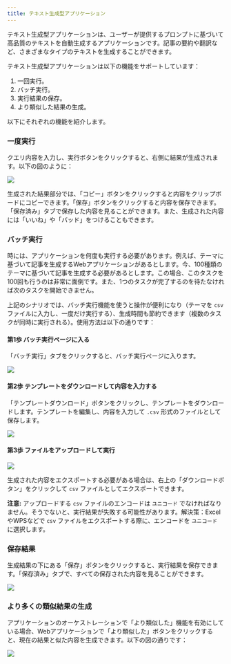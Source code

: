 ```yaml
---
title: テキスト生成型アプリケーション
---
```



テキスト生成型アプリケーションは、ユーザーが提供するプロンプトに基づいて高品質のテキストを自動生成するアプリケーションです。記事の要約や翻訳など、さまざまなタイプのテキストを生成することができます。

テキスト生成型アプリケーションは以下の機能をサポートしています：

1. 一回実行。
2. バッチ実行。
3. 実行結果の保存。
4. より類似した結果の生成。

以下にそれぞれの機能を紹介します。

### 一度実行

クエリ内容を入力し、実行ボタンをクリックすると、右側に結果が生成されます。以下の図のように：

![](https://assets-docs.dify.ai/dify-enterprise-mintlify/jp/guides/application-publishing/launch-your-webapp-quickly/4c5380cf71066d933082f7c30deacb01.png)

生成された結果部分では、「コピー」ボタンをクリックすると内容をクリップボードにコピーできます。「保存」ボタンをクリックすると内容を保存できます。「保存済み」タブで保存した内容を見ることができます。また、生成された内容には「いいね」や「バッド」をつけることもできます。

### バッチ実行

時には、アプリケーションを何度も実行する必要があります。例えば、テーマに基づいて記事を生成するWebアプリケーションがあるとします。今、100種類のテーマに基づいて記事を生成する必要があるとします。この場合、このタスクを100回も行うのは非常に面倒です。また、1つのタスクが完了するのを待たなければ次のタスクを開始できません。

上記のシナリオでは、バッチ実行機能を使うと操作が便利になり（テーマを `csv` ファイルに入力し、一度だけ実行する）、生成時間も節約できます（複数のタスクが同時に実行される）。使用方法は以下の通りです：

#### 第1歩 バッチ実行ページに入る

「バッチ実行」タブをクリックすると、バッチ実行ページに入ります。

![](https://assets-docs.dify.ai/dify-enterprise-mintlify/jp/guides/application-publishing/launch-your-webapp-quickly/c8381ab7fad14a54c86835dc4b1b6b5d.png)

#### 第2歩 テンプレートをダウンロードして内容を入力する

「テンプレートダウンロード」ボタンをクリックし、テンプレートをダウンロードします。テンプレートを編集し、内容を入力して `.csv` 形式のファイルとして保存します。

![](https://assets-docs.dify.ai/dify-enterprise-mintlify/jp/guides/application-publishing/launch-your-webapp-quickly/bae4859c5cb7404ce901b7979237bb93.png)

#### 第3歩 ファイルをアップロードして実行

![](https://assets-docs.dify.ai/dify-enterprise-mintlify/jp/guides/application-publishing/launch-your-webapp-quickly/fc84f62f41c12e14ff85b29e6bf43d27.png)

生成された内容をエクスポートする必要がある場合は、右上の「ダウンロードボタン」をクリックして `csv` ファイルとしてエクスポートできます。

**注意:** アップロードする `csv` ファイルのエンコードは `ユニコード` でなければなりません。そうでないと、実行結果が失敗する可能性があります。解決策：ExcelやWPSなどで `csv` ファイルをエクスポートする際に、エンコードを `ユニコード` に選択します。

### 保存結果

生成結果の下にある「保存」ボタンをクリックすると、実行結果を保存できます。「保存済み」タブで、すべての保存された内容を見ることができます。

![](https://assets-docs.dify.ai/dify-enterprise-mintlify/jp/guides/application-publishing/launch-your-webapp-quickly/3cdd15e87aa1f1aae9f6abadb0f16d1f.png)

### より多くの類似結果の生成

アプリケーションのオーケストレーションで「より類似した」機能を有効にしている場合、Webアプリケーションで「より類似した」ボタンをクリックすると、現在の結果と似た内容を生成できます。以下の図の通りです：

![](https://assets-docs.dify.ai/dify-enterprise-mintlify/jp/guides/application-publishing/launch-your-webapp-quickly/65fb111d8e89a8f7b761859265e42f0a.png)

